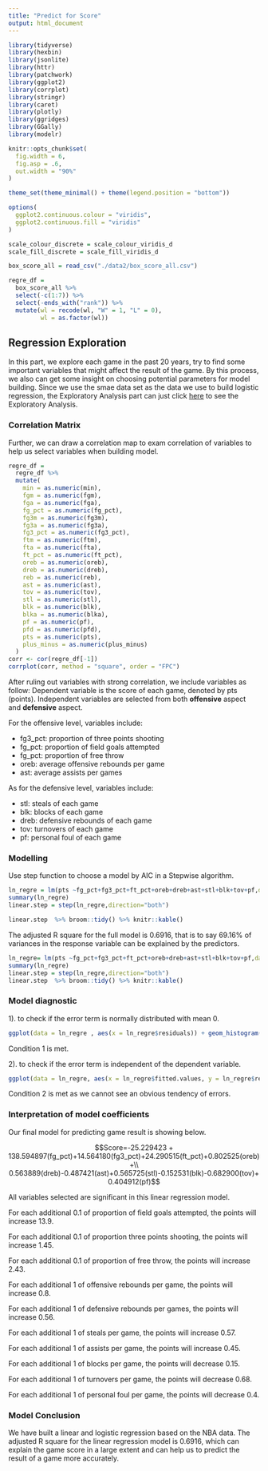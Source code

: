 ```yaml
---
title: "Predict for Score"
output: html_document
---
```

<style type="text/css">

h1.title {
  text-align: center;
}

</style>

```r
library(tidyverse)
library(hexbin)
library(jsonlite)
library(httr)
library(patchwork)
library(ggplot2)
library(corrplot)
library(stringr)
library(caret)
library(plotly)
library(ggridges)
library(GGally)
library(modelr)

knitr::opts_chunk$set(
  fig.width = 6,
  fig.asp = .6,
  out.width = "90%"
)

theme_set(theme_minimal() + theme(legend.position = "bottom"))

options(
  ggplot2.continuous.colour = "viridis",
  ggplot2.continuous.fill = "viridis"
)

scale_colour_discrete = scale_colour_viridis_d
scale_fill_discrete = scale_fill_viridis_d

box_score_all = read_csv("./data2/box_score_all.csv")

regre_df = 
  box_score_all %>%
  select(-c(1:7)) %>%
  select(-ends_with("rank")) %>%
  mutate(wl = recode(wl, "W" = 1, "L" = 0),
         wl = as.factor(wl)) 
```


## Regression Exploration
In this part, we explore each game in the past 20 years, try to find some important variables that might affect the result of the game. By this process, we also can get some insight on choosing potential parameters for model building. Since we use the smae data set as the data we use to build logistic regression, the Exploratory Analysis part can just click  [here](second_regression.html) to see the Exploratory Analysis.



### Correlation Matrix 
Further, we can draw a correlation map to exam correlation of variables to help us select variables when building model.
```r
regre_df = 
  regre_df %>%
  mutate(
    min = as.numeric(min),
    fgm = as.numeric(fgm),
    fga = as.numeric(fga),
    fg_pct = as.numeric(fg_pct),
    fg3m = as.numeric(fg3m),
    fg3a = as.numeric(fg3a),
    fg3_pct = as.numeric(fg3_pct),
    ftm = as.numeric(ftm),
    fta = as.numeric(fta),
    ft_pct = as.numeric(ft_pct),
    oreb = as.numeric(oreb),
    dreb = as.numeric(dreb),
    reb = as.numeric(reb),
    ast = as.numeric(ast),
    tov = as.numeric(tov),
    stl = as.numeric(stl),
    blk = as.numeric(blk),
    blka = as.numeric(blka),
    pf = as.numeric(pf),
    pfd = as.numeric(pfd),
    pts = as.numeric(pts),
    plus_minus = as.numeric(plus_minus)
  )
corr <- cor(regre_df[-1])
corrplot(corr, method = "square", order = "FPC")
```


After ruling out variables with strong correlation, we include variables as follow:
Dependent variable is the score of each game, denoted by pts (points).
Independent variables are selected from both **offensive** aspect and **defensive** aspect.

For the offensive level, variables include:

* fg3_pct: proportion of three points shooting
* fg_pct: proportion of field goals attempted
* fg_pct: proportion of free throw
* oreb: average offensive rebounds per game
* ast: average assists per games

As for the defensive level, variables include:

* stl: steals of each game
* blk: blocks of each game
* dreb: defensive rebounds of each game
* tov: turnovers of each game
* pf: personal foul of each game

### Modelling

Use step function to choose a model by AIC in a Stepwise algorithm.

```r
ln_regre = lm(pts ~fg_pct+fg3_pct+ft_pct+oreb+dreb+ast+stl+blk+tov+pf,data = regre_df)
summary(ln_regre)
linear.step = step(ln_regre,direction="both")
```
```r
linear.step  %>% broom::tidy() %>% knitr::kable()
```

The adjusted R square for the full model is 0.6916, that is to say 69.16% of variances in the response variable can be explained by the predictors. 


```r
ln_regre= lm(pts ~fg_pct+fg3_pct+ft_pct+oreb+dreb+ast+stl+blk+tov+pf,data = regre_df)
summary(ln_regre)
linear.step = step(ln_regre,direction="both")
linear.step  %>% broom::tidy() %>% knitr::kable()
```


### Model diagnostic


1). to check if the error term is normally distributed with mean 0.
```r
ggplot(data = ln_regre , aes(x = ln_regre$residuals)) + geom_histogram()
```

Condition 1 is met.

2). to check if the error term is independent of the dependent variable.
```r
ggplot(data = ln_regre, aes(x = ln_regre$fitted.values, y = ln_regre$residuals)) + geom_point() + geom_smooth(method = "lm")
```

Condition 2 is met as we cannot see an obvious tendency of errors.

### Interpretation of model coefficients

Our final model for predicting game result is showing below.

$$Score=-25.229423 + 138.594897(fg_pct)+14.564180(fg3_pct)+24.290515(ft_pct)+0.802525(oreb)+\\ 0.563889(dreb)-0.487421(ast)+0.565725(stl)-0.152531(blk)-0.682900(tov)+0.404912(pf)$$
 
All variables selected are significant in this linear regression model.

For each additional 0.1 of proportion of field goals attempted, the points will increase 13.9.
 
For each additional 0.1 of proportion three points shooting, the points will increase 1.45.

For each additional 0.1 of proportion of free throw, the points will increase 2.43.
 
For each additional 1 of offensive rebounds per game, the points will increase 0.8.
 
For each additional 1 of defensive rebounds per games, the points will increase 0.56.

For each additional 1 of steals per game, the points will increase 0.57.

For each additional 1 of assists per game, the points will increase 0.45.

For each additional 1 of blocks per game, the points will decrease 0.15.

For each additional 1 of turnovers per game, the points will decrease 0.68.

For each additional 1 of  personal foul per game, the points will decrease 0.4.

### Model Conclusion
We have built a linear and logistic regression based on the NBA data. The adjusted R square for the linear regression model is 0.6916, which can explain the game score in a large extent and can help us to predict the result of a game more accurately. 
